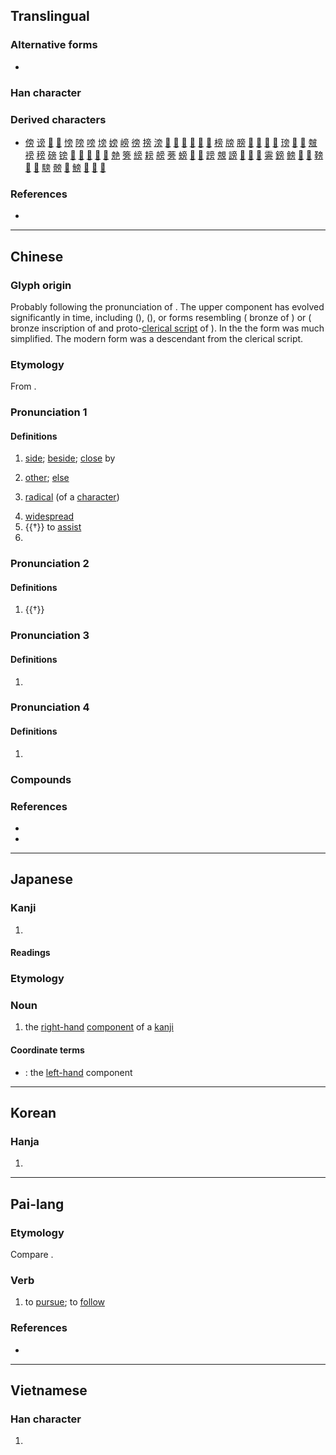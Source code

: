 {{character info}}
==Translingual==
{{stroke order|strokes=10}}

===Alternative forms===
* {{l|mul|㫄}}

===Han character===
{{Han char|rn=70|rad=方|as=06|sn=10|four=00227|canj=YBYHS|ids=⿱⿳亠丷冖方}}

===Derived characters===
* [[傍]] [[谤]] [[𠗵]] [[𨜷]] [[㥬]] [[䧛]] [[嗙]] [[塝]] [[嫎]] [[嵭]] [[徬]] [[搒]] [[滂]] [[𢄎]] [[𢐊]] [[𫄰]] [[𫐼]] [[𬌿]] [[𬴅]] [[榜]] [[牓]] [[膀]] [[𣂆]] [[𣯊]] [[𣯟]] [[𤚰]] [[𤧭]] [[𪹚]] [[𭥁]] [[㿶]] [[䄘]] [[䅭]] [[磅]] [[镑]] [[𤹔]] [[𥉣]] [[𪟸]] [[𪪇]] [[𮖧]] [[䒍]] [[篣]] [[縍]] [[耪]] [[艕]] [[蒡]] [[螃]] [[𥻭]] [[𦗍]] [[䠙]] [[覫]] [[謗]] [[𧤞]] [[𨍩]] [[𨢐]] [[䨦]] [[鎊]] [[鳑]] [[𭥈]] [[𮤂]] [[䩷]] [[𩡕]] [[𬳣]] [[騯]] [[髈]] [[𣄥]] [[鰟]] [[𫜡]] [[𬒩]] [[𣄬]]

===References===
* {{Han ref|kx=0482.110|dkj=13637|dj=0844.070|hdz=32179.020|uh=65C1|ud=26049|bh=AEC7|bd=44743}}

----

==Chinese==
{{zh-forms|ss=㝑|alt=㝑,㫄,𣃟,𣃙}}

===Glyph origin===
{{Han etym}}
Probably {{liushu|psc|adj=y|nocap=y}} following the pronunciation of {{och-l|方}}. The upper component has evolved significantly in time, including {{zh-l|*冖}} ({{w|Shang dynasty|Shang}}), {{zh-l|*凡}} ({{w|Western Zhou}}), or forms resembling {{zh-l|*辛}} ({{w|Spring and Autumn period|Spring and Autumn}} bronze of {{w|Wu (state)|Wu}}) or {{zh-l|*用}} ({{w|Warring States period|Warring States}} bronze inscription of {{w|Wei (state)|Wei}} and proto-[[clerical script]] of {{w|Qin (state)|Qin}}). In the {{w|Chu Silk Manuscript}} the form was much simplified. The modern form was a descendant from the clerical script.

===Etymology===
From {{inh|zh|sit-pro|*paŋ ~ *pak||side}}.

===Pronunciation 1===
{{zh-pron
|m=páng,er=y
|ma=y
|m_note=pángr - only used for the “radical” sense
|m-s=
|c=pong4
|c-t=
|g=
|h=pfs=phòng
|j=pon1
|md=
|mn=pông
|mn-t=pang5
|w=3baan
|x=ban2
|mc=y
|oc=y
|cat=n,pron,pn
}}

====Definitions====
{{zh-hanzi}}

# [[side]]; [[beside]]; [[close]] by
#: {{zh-syn|旁邊}}
# [[other]]; [[else]]
# {{lb|zh|linguistics}} [[radical]] (of a [[character]])
#: {{zh-syn|偏旁}}
# [[widespread]]
# {{†}} to [[assist]]
# {{surname|zh}}

===Pronunciation 2===
{{zh-pron
|m=bàng
|c=bong6
|dial=n
|cat=v
}}

====Definitions====
{{zh-hanzi}}

# {{†}} {{zh-alt-form|傍|to be [[near]] to; to [[approach]]; to [[depend]] on; to [[rely]] on}}

===Pronunciation 3===
{{zh-pron
|m=péng
|dial=n
|cat=
}}

====Definitions====
{{zh-hanzi}}

# {{zh-only|旁勃}}

===Pronunciation 4===
{{zh-pron
|m=bēng
|dial=n
|cat=
}}

====Definitions====
{{zh-hanzi}}

# {{zh-only|旁旁}}

===Compounds===
{{zh-der|一旁|不走旁門|作舍道旁|偏旁|兩旁|兩氏旁人|冷眼旁觀|反犬旁兒|大權旁落|左道旁門|形聲偏旁|旁人|旁人短長|旁出|旁午|旁及|旁坐|旁壓力|旁妻|旁尊|旁岔兒|旁徵博引|旁心|旁手|旁排|旁推交通|旁支|旁敲側擊|旁死魄|旁求|旁求俊彥|旁注|旁牌|旁生|旁生枝節|旁白|旁的|旁皇|旁礴|旁系|旁系血親|旁紐|旁聽|旁聽席|旁若無人|旁薄|旁行|旁行斜上|旁行書|旁觀|旁觀者|旁觀者清|旁觀袖手|旁訓|旁證|旁譜|旁轉|旁通|旁遮普|旁邊|旁邊人|旁門|旁門左道|旁騖|旁魄|旁腿|旁腿躺身|束手旁觀|歧旁|波旁王朝|縮手旁觀|耳旁風|蟲字旁兒|袖手旁觀|觸類旁通|諧聲偏旁|豎心旁|責無旁貸|近旁|邊旁|阿旁|足字旁|米字旁|羊字旁|病字旁|金字旁|那字旁|火字旁|反文旁|車字旁|衣字旁|禾木旁|反犬旁|單人旁|木字旁|聲旁|形旁|段字旁|立刀旁|言字旁|言旁|提手旁}}

===References===
* {{R:twedu|A01762}}
* {{R:yue:Hanzi}}

{{zh-cat|Elementary}}

----

==Japanese==

===Kanji===
{{ja-kanji|grade=|rs=方06}}

# {{rfdef|ja|sort=方06}}

====Readings====
{{ja-readings
|goon=ほう<はう, ぼう<ばう
|kanon=ほう<はう
|kun=かたわ-ら<かたは-ら, つくり-, かたがた-
}}

===Etymology===
{{ja-kanjitab|つくり|yomi=k}}

===Noun===
{{ja-noun|つくり}}

# the [[right-hand]] [[component]] of a [[kanji]]

====Coordinate terms====
* {{ja-r|偏|へん}}: the [[left-hand]] component

{{topics|ja|Chinese character components|sort=*}}

----

==Korean==

===Hanja===
{{ko-hanja|hangeul=[[방]], [[팽]]|eumhun=|rv=bang, paeng|mr=pang, p'aeng|y=pang, phayng}}

# {{rfdef|ko|sort=方06}}

----

==Pai-lang==

===Etymology===
Compare {{cog|bo|བང|t=to run}}.

===Verb===
{{head|tbq-plg|verb|tr=*baŋ|tr2=*pæŋ}}

# to [[pursue]]; to [[follow]]

===References===
* {{cite-journal|title=Songs of the Bailang: A New Transcription with Etymological Commentary|last=Hill|first=Nathan W.|year=2017|journal=Bulletin de l'École française d'Extrême-Orient|volume=103|pages=386—429|url=https://www.persee.fr/doc/befeo_0336-1519_2017_num_103_1_6257}}

----

==Vietnamese==

===Han character===
{{vi-readings|reading=bàng, bừng, bầng, bường, phàng|rs=方06}}

# {{rfdef|vi|sort=方06}}